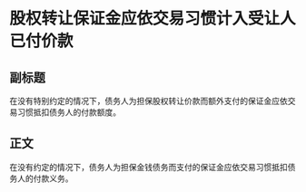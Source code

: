 # 股权转让保证金应依交易习惯计入受让人已付价款
## 副标题
在没有特别约定的情况下，债务人为担保股权转让价款而额外支付的保证金应依交易习惯抵扣债务人的付款额度。
## 正文
在没有约定的情况下，债务人为担保金钱债务而支付的保证金应依交易习惯抵扣债务人的付款义务。